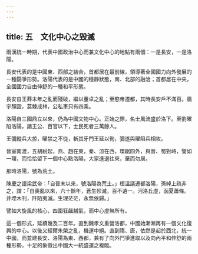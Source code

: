 ```yaml
---
---
---
```

title: 五　文化中心之毀滅
---




兩漢統一時期，代表中國政治中心而兼文化中心的地點有兩個：一是長安，一是洛陽。

長安代表的是中國東、西部之結合，首都居在最前線，領導著全國國力向外發展的一種闘爭形勢。洛陽代表的是中國的穩靜狀態，南、北部的融洽；首都居在中央，全國國力自由伸舒的一種和平形態。

長安自王莽末年之亂而殘破，繼以董卓之亂；至愍帝遷都，其時長安戶不滿百。牆宇頹毀，蒿棘成林，公私車只有四乘。

洛陽自三國鼎立以來，仍為中國文物中心。正始之際，名士風流盛於洛下。至劉曜陷洛陽，諸王公、百官以下，士民死者三萬餘人。

王彌縱兵大掠，曜禁之不從，斬其牙門王延以徇，彌遂與曜阻兵相攻。

晉室南渡，五胡紛起，燕、趙在東，秦、涼在西，環踞四外，與晉、蜀對峙，譬如一環，而恰恰留下一個中心點洛陽，大家進退往來，棄而勿居。

那時洛陽，號為荒土。

陳慶之語梁武帝：「自晉末以來，號洛陽為荒土。」桓溫議遷都洛陽，孫綽上疏非之，謂：「自喪亂以來，六十餘年，蒼生殄滅，百不遺一。河洛丘虛，函夏蕭條。井堙木刊，阡陌夷滅。生理茫茫，永無依歸。」

譬如大旋風的核心，四圍狂飆駴氣，而中心虛無所有。

這一個形式，延續幾及二百年。直到魏孝文重營洛都，中國始漸漸再有一個文化復興的中心。以後又經爾朱榮之亂，機運中絕。直到隋、唐，依然是起於西北，統一中國，而並建長安、洛陽為東、西都，兼有了向外鬥爭進取以及向內平和伸舒的兩種形勢，十足的象徵出中國大一統盛運之複臨。